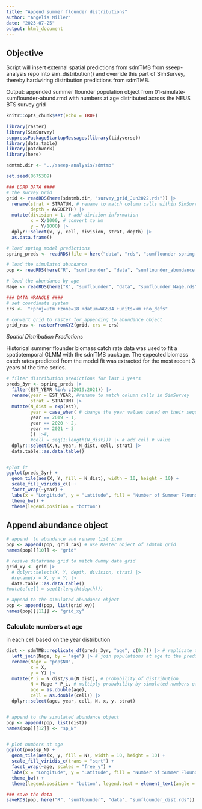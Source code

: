 ```yaml
---
title: "Append summer flounder distributions"
author: "Angelia Miller"
date: "2023-07-25"
output: html_document
---
```


## Objective 
Script will insert external spatial predictions from sdmTMB from sseep-analysis repo into sim_distribution() and override this part of SimSurvey, thereby hardwiring distribution predictions from sdmTMB. 

Output: appended summer flounder population object from 01-simulate-sumflounder-abund.rmd with numbers at age distributed across the NEUS BTS survey grid 


```r
knitr::opts_chunk$set(echo = TRUE)

library(raster)
library(SimSurvey)
suppressPackageStartupMessages(library(tidyverse))
library(data.table)
library(patchwork)
library(here)

sdmtmb.dir <- "../sseep-analysis/sdmtmb"

set.seed(8675309)
```


```r
### LOAD DATA ####
# the survey Grid
grid <- readRDS(here(sdmtmb.dir, "survey_grid_Jun2022.rds")) |>
  rename(strat = STRATUM, # rename to match column calls within SimSurvey functions
         depth = AVGDEPTH) |>
  mutate(division = 1, # add division information
         x = X/1000, # convert to km
         y = Y/1000) |>
  dplyr::select(x, y, cell, division, strat, depth) |>
  as.data.frame()

# load spring model predictions
spring_preds <- readRDS(file = here("data", "rds", "sumflounder-spring-preds.rds"))

# load the simulated abundance
pop <- readRDS(here("R", "sumflounder", "data", "sumflounder_abundance.rds"))

# load the abundance by age
Nage <- readRDS(here("R", "sumflounder", "data", "sumflounder_Nage.rds"))

### DATA WRANGLE ####
# set coordinate system
crs <-  "+proj=utm +zone=18 +datum=WGS84 +units=km +no_defs"

# convert grid to raster for appending to abundance object
grid_ras <- rasterFromXYZ(grid, crs = crs)
```

_Spatial Distribution Predictions_ 

Historical summer flounder biomass catch rate data was used to fit a spatiotemporal GLMM with the sdmTMB package. The expected biomass catch rates predicted from the model fit was extracted for the most recent 3 years of the time series. 
```r
# filter distribution predictions for last 3 years
preds_3yr <- spring_preds |>
  filter(EST_YEAR %in% c(2019:2021)) |>
  rename(year = EST_YEAR, #rename to match column calls in SimSurvey
         strat = STRATUM) |>
  mutate(N_dist = exp(est),
         year = case_when( # change the year values based on their sequence 
         year == 2019 ~ 1,
         year == 2020 ~ 2,
         year == 2021 ~ 3
         )) |>#,
         #cell = seq(1:length(N_dist))) |> # add cell # value 
  dplyr::select(X,Y, year, N_dist, cell, strat) |>
  data.table::as.data.table()


#plot it
ggplot(preds_3yr) +
  geom_tile(aes(X, Y, fill = N_dist), width = 10, height = 10) +
  scale_fill_viridis_c() +
  facet_wrap(~year) +
  labs(x = "Longitude", y = "Latitude", fill = "Number of Summer Flounder") +
  theme_bw() +
  theme(legend.position = "bottom")

```


## Append abundance object 

```r
# append  to abundance and rename list item
pop <- append(pop, grid_ras) # use Raster object of sdmtmb grid
names(pop)[[10]] <- "grid"

# resave dataframe grid to match dummy data grid
grid_xy <- grid |>
  # dplyr::select(X, Y, depth, division, strat) |>
  #rename(x = X, y = Y) |>
  data.table::as.data.table()
#mutate(cell = seq(1:length(depth)))

# append to the simulated abundance object
pop <- append(pop, list(grid_xy))
names(pop)[[11]] <- "grid_xy"
```

### Calculate numbers at age 
in each cell based on the year distribution
```r
dist <- sdmTMB::replicate_df(preds_3yr, "age", c(0:7)) |> # replicate the predictions over each age, so there are distributions for each age
  left_join(Nage, by = "age") |> # join populations at age to the predictions
  rename(Nage = "pop$N0",
         x = X,
         y = Y) |>
  mutate(P_i = N_dist/sum(N_dist), # probability of distribution
         N = Nage * P_i, # multiply probability by simulated numbers of age
         age = as.double(age),
         cell = as.double(cell)) |>
  dplyr::select(age, year, cell, N, x, y, strat)


# append to the simulated abundance object
pop <- append(pop, list(dist))
names(pop)[[12]] <- "sp_N"


# plot numbers at age
ggplot(pop$sp_N) +
  geom_tile(aes(x, y, fill = N), width = 10, height = 10) +
  scale_fill_viridis_c(trans = "sqrt") +
  facet_wrap(~age, scales = "free_y") +
  labs(x = "Longitude", y = "Latitude", fill = "Number of Summer Flounder") +
  theme_bw() +
  theme(legend.position = "bottom", legend.text = element_text(angle = 45))

```


```r
### save the data
saveRDS(pop, here("R", "sumflounder", "data", "sumflounder_dist.rds"))

```

